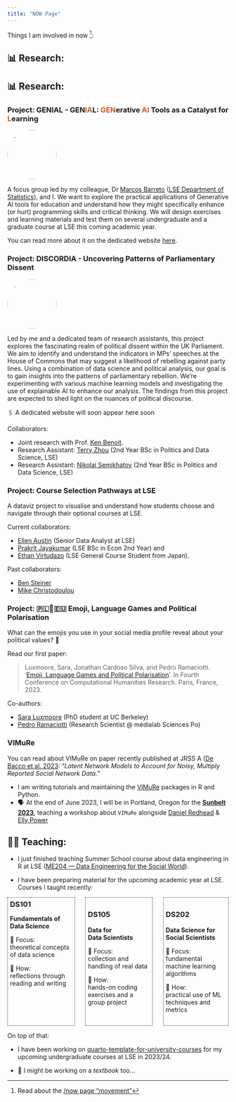 ```yaml
---
title: "NOW Page"
---
```


Things I am involved in now [^1]:

## 📊 **Research**:

## 📊 **Research**:

### Project: GENIAL - GEN<font color='#D55816'>IA</font>L: <font color='#D55816'>GEN</font>erative <font color='#D55816'>AI</font> Tools as a Catalyst for <font color='#D55816'>L</font>earning

<img src="images/GENIAL_favicon.png"  style="object-fit: cover;width:8em;height:8em;border-radius: 70%;"/>

A focus group led by my colleague, Dr [Marcos Barreto](https://marcosebarreto.github.io/) ([LSE Department of Statistics](https://lse.ac.uk/statistics)), and I. We want to explore the practical applications of Generative AI tools for education and understand how they might specifically enhance (or hurt) programming skills and critical thinking. We will design exercises and learning materials and test them on several undergraduate and a graduate course at LSE this coming academic year.

You can read more about it on the dedicated website [here](http://lse-dsi.github.io/genial).

### Project: DISCORDIA - Uncovering Patterns of Parliamentary Dissent

<img src="images/DISCORDIA_favicon.png" style="object-fit: cover;width:8em;height:8em;border-radius: 70%;"/>

Led by me and a dedicated team of research assistants, this project explores the fascinating realm of political dissent within the UK Parliament. We aim to identify and understand the indicators in MPs' speeches at the House of Commons that may suggest a likelihood of rebelling against party lines. Using a combination of data science and political analysis, our goal is to gain insights into the patterns of parliamentary rebellion. We're experimenting with various machine learning models and investigating the use of explainable AI to enhance our analysis. The findings from this project are expected to shed light on the nuances of political discourse.

🖇️ A dedicated website will soon appear here soon

Collaborators:

- Joint research with Prof. [Ken Benoit](https://kenbenoit.net/).
- Research Assistant: [Terry Zhou](https://github.com/tz1211) (2nd Year BSc in Politics and Data Science, LSE)
- Research Assistant: [Nikolai Semikhatov](https://github.com/Sevnhutsjr) (2nd Year BSc in Politics and Data Science, LSE)
 
### Project: Course Selection Pathways at LSE

A dataviz project to visualise and understand how students choose and navigate through their optional courses at LSE. 

Current collaborators:

- [Ellen Austin](https://www.linkedin.com/in/ellen-austin-886a03a/) (Senior Data Analyst at LSE)
- [Prakrit Jayakumar](https://github.com/prakritj) (LSE BSc in Econ 2nd Year) and
- [Ethan Virtudazo](https://github.com/ethanvirtudazo) (LSE General Course Student from Japan).

Past collaborators:

- [Ben Steiner](https://github.com/BSteiner1)
- [Mike Christodoulou](https://github.com/mdc2002)

### Project: 🇵🇱🤝🇪🇺 Emoji, Language Games and Political Polarisation

What can the emojis you use in your social media profile reveal about your political values? 🤔

Read our first paper:

> Luxmoore, Sara, Jonathan Cardoso Silva, and Pedro Ramaciotti. ‘[Emoji, Language Games and Political Polarisation](https://hal.science/hal-04297824)’. In Fourth Conference on Computational Humanities Research. Paris, France, 2023.


Co-authors:

- [Sara Luxmoore](https://github.com/saraluxmoore) (PhD student at UC Berkeley)
- [Pedro Ramaciotti](https://pedroramaciotti.github.io/) (Research Scientist @ médialab Sciences Po)

### VIMuRe

You can read about VIMuRe on paper recently published at JRSS A ([De Bacco et al. 2023](https://doi.org/10.1093/jrsssa/qnac004): "_Latent Network Models to Account for Noisy, Multiply Reported Social Network Data._"

- I am writing tutorials and maintaining the [VIMuRe](https://latentnetworks.github.io/vimure/) packages in R and Python.
- 🗣️ At the end of June 2023, I will be in Portland, Oregon for the [**Sunbelt 2023**](https://www.insna.org/events/sunbelt-2023), teaching a workshop about `VIMuRe` alongside [Daniel Redhead](https://github.com/danielredhead ) & [Elly Power](https://github.com/eapower)  

## 🧑‍🏫 **Teaching**:

- I just finished teaching Summer School course about data engineering in R at LSE ([ME204 — Data Engineering for the Social World](https://www.lse.ac.uk/study-at-lse/summer-schools/summer-school/courses/research-methods/me204)).

- I have been preparing material for the upcoming academic year at LSE. Courses I taught recently:

::: columns
::: {.column style="width: 31%;height:20em;border-style: dotted;border-width: 1px;border-color: \"#fefefe\"; margin-right:0.5%;padding:1%"}
### DS101 {style="margin: 0em;"}
**Fundamentals of <br/> Data Science**

🎯 Focus: <br/> theoretical concepts of data science

📂 How: <br/> reflections through reading and writing
:::

::: {.column style="width: 31%;height:20em;border-style: dotted;border-width: 1px;border-color: \"#fefefe\"; margin-right:0%;padding-top:0em;padding:1%;"}
### DS105 {style="margin-left: 0em;"}
**Data for <br/> Data Scientists**

🎯 Focus: <br/>collection and handling of real data

📂 How: <br/>hands-on coding exercises and a group project
:::

::: {.column style="width: 30%;height:20em;border-style: dotted;border-width: 1px;border-color: \"#fefefe\"; margin-left:0.5%;padding:1%;"}
### DS202 {style="margin-left: 0em;"}
**Data Science for <br/> Social Scientists**

🎯 Focus: <br/>fundamental machine learning algorithms

📂 How: <br/>practical use of ML techniques and metrics
:::
:::

<p></p>

On top of that:

- I have been working on [quarto-template-for-university-courses](https://github.com/jonjoncardoso/quarto-template-for-university-courses) for my upcoming undergraduate courses at LSE in 2023/24.


- 📖 I might be working on a _textbook_ too...


[^1]: Read about the [/now page "movement"](https://sive.rs/nowff)

